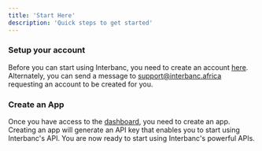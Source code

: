 ```yaml
---
title: 'Start Here'
description: 'Quick steps to get started'
---
```


### Setup your account

Before you can start using Interbanc, you need to  create an account [here](https://app.interbanc.africa). Alternately, you can send a message to <support@interbanc.africa> requesting an account to be created for you.

### Create an App
Once you have access to the [dashboard](https://dash.interbanc.africa), you need to create an app. Creating an app will generate an API key that enables you to start using Interbanc's API. You are now ready to start using Interbanc's powerful APIs.